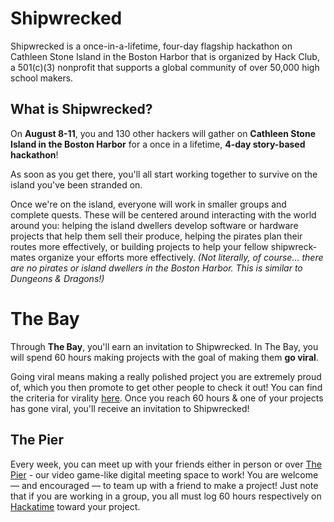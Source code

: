 # Shipwrecked

Shipwrecked is a once-in-a-lifetime, four-day flagship hackathon on Cathleen Stone Island in the Boston Harbor that is organized by Hack Club, a 501(c)(3) nonprofit that supports a global community of over 50,000 high school makers.

## What is Shipwrecked?

On **August 8-11**, you and 130 other hackers will gather on **Cathleen Stone Island in the Boston Harbor** for a once in a lifetime, **4-day story-based hackathon**!

As soon as you get there, you'll all start working together to survive on the island you've been stranded on.

Once we're on the island, everyone will work in smaller groups and complete quests. These will be centered around interacting with the world around you: helping the island dwellers develop software or hardware projects that help them sell their produce, helping the pirates plan their routes more effectively, or building projects to help your fellow shipwreck-mates organize your efforts more effectively. _(Not literally, of course... there are no pirates or island dwellers in the Boston Harbor. This is similar to Dungeons & Dragons!)_

# The Bay

Through **The Bay**, you'll earn an invitation to Shipwrecked. In The Bay, you will spend 60 hours making projects with the goal of making them **go viral**.

Going viral means making a really polished project you are extremely proud of, which you then promote to get other people to check it out! You can find the criteria for virality [here](/info/go-viral). Once you reach 60 hours & one of your projects has gone viral, you'll receive an invitation to Shipwrecked!

## The Pier

Every week, you can meet up with your friends either in person or over [The Pier](https://pier.hackclub.com) - our video game-like digital meeting space to work! You are welcome — and encouraged — to team up with a friend to make a project! Just note that if you are working in a group, you all must log 60 hours respectively on [Hackatime](https://hackatime.hackclub.com/) toward your project.

